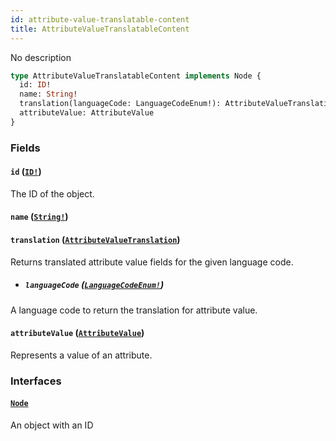 ```yaml
---
id: attribute-value-translatable-content
title: AttributeValueTranslatableContent
---
```


No description

```graphql
type AttributeValueTranslatableContent implements Node {
  id: ID!
  name: String!
  translation(languageCode: LanguageCodeEnum!): AttributeValueTranslation
  attributeValue: AttributeValue
}
```

### Fields

#### `id` ([`ID!`](/developer/api-reference/scalars/id.mdx))

The ID of the object.

#### `name` ([`String!`](/developer/api-reference/scalars/string.mdx))

#### `translation` ([`AttributeValueTranslation`](/developer/api-reference/objects/attribute-value-translation.mdx))

Returns translated attribute value fields for the given language code.

- ##### `languageCode` ([`LanguageCodeEnum!`](/developer/api-reference/enums/language-code-enum.mdx))

A language code to return the translation for attribute value.

#### `attributeValue` ([`AttributeValue`](/developer/api-reference/objects/attribute-value.mdx))

Represents a value of an attribute.

### Interfaces

#### [`Node`](/developer/api-reference/interfaces/node.mdx)

An object with an ID
